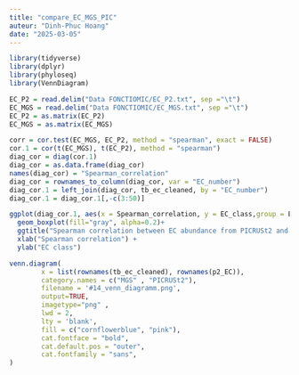 ```yaml
---
title: "compare_EC_MGS_PIC"
auteur: "Dinh-Phuc Hoang"
date: "2025-03-05"
---
```


```r
library(tidyverse)
library(dplyr)
library(phyloseq)
library(VennDiagram)
```

```r
EC_P2 = read.delim("Data FONCTIOMIC/EC_P2.txt", sep ="\t")
EC_MGS = read.delim("Data FONCTIOMIC/EC_MGS.txt", sep ="\t")
EC_P2 = as.matrix(EC_P2)
EC_MGS = as.matrix(EC_MGS)
```

```r
corr = cor.test(EC_MGS, EC_P2, method = "spearman", exact = FALSE)
cor.1 = cor(t(EC_MGS), t(EC_P2), method = "spearman")
diag_cor = diag(cor.1)
diag_cor = as.data.frame(diag_cor)
names(diag_cor) = "Spearman_correlation"
diag_cor = rownames_to_column(diag_cor, var = "EC_number")
diag_cor.1 = left_join(diag_cor, tb_ec_cleaned, by = "EC_number")
diag_cor.1 = diag_cor.1[,-c(3:50)]
```

```r
ggplot(diag_cor.1, aes(x = Spearman_correlation, y = EC_class,group = EC_class)) +
  geom_boxplot(fill="gray", alpha=0.2)+
  ggtitle("Spearman correlation between EC abundance from PICRUSt2 and MGS") +
  xlab("Spearman correlation") +
  ylab("EC class")
```

```r
venn.diagram(
        x = list(rownames(tb_ec_cleaned), rownames(p2_EC)),
        category.names = c("MGS" , "PICRUSt2"),
        filename = '#14_venn_diagramm.png',
        output=TRUE,
        imagetype="png" ,
        lwd = 2,
        lty = 'blank',
        fill = c("cornflowerblue", "pink"),
        cat.fontface = "bold",
        cat.default.pos = "outer",
        cat.fontfamily = "sans",
)
```

```r

```